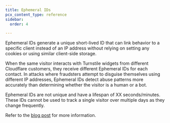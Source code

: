 ```yaml
---
title: Ephemeral IDs
pcx_content_type: reference
sidebar:
  order: 4

---
```


Ephemeral IDs generate a unique short-lived ID that can link behavior to a specific client instead of an IP address without relying on setting any cookies or using similar client-side storage.

When the same visitor interacts with Turnstile widgets from different Cloudflare customers, they receive different Ephemeral IDs for each contact. In attacks where fraudsters attempt to disguise themselves using different IP addresses, Ephemeral IDs detect abuse patterns more accurately than determining whether the visitor is a human or a bot. 

Ephemeral IDs are not unique and have a lifespan of XX seconds/minutes. These IDs cannot be used to track a single visitor over multiple days as they change frequently.

Refer to the [blog post](https://blog.cloudflare.com/turnstile-ephemeral-ids-for-fraud-detection/) for more information.